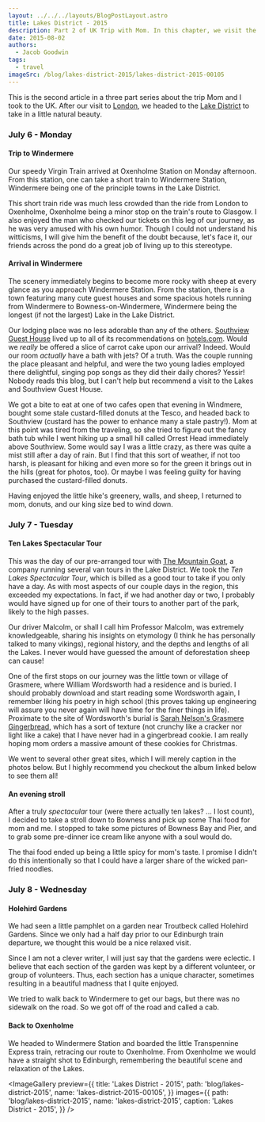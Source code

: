 ```yaml
---
layout: ../../../layouts/BlogPostLayout.astro
title: Lakes District - 2015
description: Part 2 of UK Trip with Mom. In this chapter, we visit the Lakes District.
date: 2015-08-02
authors:
  - Jacob Goodwin
tags:
  - travel
imageSrc: /blog/lakes-district-2015/lakes-district-2015-00105
---
```



This is the second article in a three part series about the trip Mom and I took to the UK. After our visit to [London](http://jacobsngoodwin.com/london-2015/), we headed to the [Lake District](https://en.wikipedia.org/wiki/Lake_District) to take in a little natural beauty.

### July 6 - Monday

#### Trip to Windermere

Our speedy Virgin Train arrived at Oxenholme Station on Monday afternoon. From this station, one can take a short train to Windermere Station, Windermere being one of the principle towns in the Lake District.

This short train ride was much less crowded than the ride from London to Oxenholme, Oxenholme being a minor stop on the train's route to Glasgow. I also enjoyed the man who checked our tickets on this leg of our journey, as he was very amused with his own humor. Though I could not understand his witticisms, I will give him the benefit of the doubt because, let's face it, our friends across the pond do a great job of living up to this stereotype.

#### Arrival in Windermere

The scenery immediately begins to become more rocky with sheep at every glance as you approach Windermere Station. From the station, there is a town featuring many cute guest houses and some spacious hotels running from Windermere to Bowness-on-Windermere, Windermere being the longest (if not the largest) Lake in the Lake District.

<BlogImage
  path="/blog/lakes-district-2015"
  name="lakes-district-2015-00002"
  caption="A5074 near Beech Street in Windermere"
/>

Our lodging place was no less adorable than any of the others. [Southview Guest House](http://www.southviewwindermere.co.uk/) lived up to all of its recommendations on [hotels.com](http://www.hotels.com). Would we _really_ be offered a slice of carrot cake upon our arrival? Indeed. Would our room _actually_ have a bath with jets? Of a truth. Was the couple running the place pleasant and helpful, and were the two young ladies employed there delightful, singing pop songs as they did their daily chores? Yessir! Nobody reads this blog, but I can't help but recommend a visit to the Lakes and Southview Guest House.

<BlogImage
  path="/blog/lakes-district-2015"
  name="lakes-district-2015-00005"
  caption="The extremely pleasant Southview Guest House near the Windermere Station"
/>

We got a bite to eat at one of two cafes open that evening in Windmere, bought some stale custard-filled donuts at the Tesco, and headed back to Southview (custard has the power to enhance many a stale pastry!). Mom at this point was tired from the traveling, so she tried to figure out the fancy bath tub while I went hiking up a small hill called Orrest Head immediately above Southview. Some would say I was a little crazy, as there was quite a mist still after a day of rain. But I find that this sort of weather, if not too harsh, is pleasant for hiking and even more so for the green it brings out in the hills (great for photos, too). Or maybe I was feeling guilty for having purchased the custard-filled donuts.

<BlogImage
  path="/blog/lakes-district-2015"
  name="lakes-district-2015-00017"
  caption="The view from Orrest Head"
/>

Having enjoyed the little hike's greenery, walls, and sheep, I returned to mom, donuts, and our king size bed to wind down.

### July 7 - Tuesday

#### Ten Lakes Spectacular Tour

This was the day of our pre-arranged tour with [The Mountain Goat](https://www.mountain-goat.co.uk/), a company running several van tours in the Lake District. We took the _Ten Lakes Spectacular Tour_, which is billed as a good tour to take if you only have a day. As with most aspects of our couple days in the region, this exceeded my expectations. In fact, if we had another day or two, I probably would have signed up for one of their tours to another part of the park, likely to the high passes.

Our driver Malcolm, or shall I call him Professor Malcolm, was extremely knowledgeable, sharing his insights on etymology (I think he has personally talked to many vikings), regional history, and the depths and lengths of all the Lakes. I never would have guessed the amount of deforestation sheep can cause!

One of the first stops on our journey was the little town or village of Grasmere, where William Wordsworth had a residence and is buried. I should probably download and start reading some Wordsworth again, I remember liking his poetry in high school (this proves taking up engineering will assure you never again will have time for the finer things in life). Proximate to the site of Wordsworth's burial is [Sarah Nelson's Grasmere Gingerbread](https://www.grasmeregingerbread.co.uk/), which has a sort of texture (not crunchy like a cracker nor light like a cake) that I have never had in a gingerbread cookie. I am really hoping mom orders a massive amount of these cookies for Christmas.

<BlogImage
  path="/blog/lakes-district-2015"
  name="lakes-district-2015-00037"
  caption="The tombstone of William Wordsworth"
/>

We went to several other great sites, which I will merely caption in the photos below. But I highly recommend you checkout the album linked below to see them all!

<BlogImage
  path="/blog/lakes-district-2015"
  name="lakes-district-2015-00052"
  caption="Surprise View, overlooking Derwent Water"
/>

<BlogImage
  path="/blog/lakes-district-2015"
  name="lakes-district-2015-00058"
  caption="The view from Honister Pass and Slate Mine, looking towards Buttermere"
/>

<BlogImage
  path="/blog/lakes-district-2015"
  name="lakes-district-2015-00077"
  caption="Falls between Buttermere and Keswick"
/>

<BlogImage
  path="/blog/lakes-district-2015"
  name="lakes-district-2015-00082"
  caption="Keswick, where we stopped for lunch"
/>

<BlogImage
  path="/blog/lakes-district-2015"
  name="lakes-district-2015-00087"
  caption="Castlerigg Stone Circle"
/>

<BlogImage
  path="/blog/lakes-district-2015"
  name="lakes-district-2015-00110"
  caption="Ullswater cruise"
/>

#### An evening stroll

After a truly _spectacular_ tour (were there actually ten lakes? ... I lost count), I decided to take a stroll down to Bowness and pick up some Thai food for mom and me. I stopped to take some pictures of Bowness Bay and Pier, and to grab some pre-dinner ice cream like anyone with a soul would do.

The thai food ended up being a little spicy for mom's taste. I promise I didn't do this intentionally so that I could have a larger share of the wicked pan-fried noodles.

<BlogImage
  path="/blog/lakes-district-2015"
  name="lakes-district-2015-00121"
  caption="Bowness Bay"
/>

### July 8 - Wednesday

#### Holehird Gardens

We had seen a little pamphlet on a garden near Troutbeck called Holehird Gardens. Since we only had a half day prior to our Edinburgh train departure, we thought this would be a nice relaxed visit.

Since I am not a clever writer, I will just say that the gardens were eclectic. I believe that each section of the garden was kept by a different volunteer, or group of volunteers. Thus, each section has a unique character, sometimes resulting in a beautiful madness that I quite enjoyed.

We tried to walk back to Windermere to get our bags, but there was no sidewalk on the road. So we got off of the road and called a cab.

<BlogImage
  path="/blog/lakes-district-2015"
  name="lakes-district-2015-00129"
  caption="The first of my two favorite sections of Holehird Gardens"
/>

<BlogImage
  path="/blog/lakes-district-2015"
  name="lakes-district-2015-00140"
  caption="The second of my two favorite sections of Holehird Gardens"
/>

#### Back to Oxenholme

We headed to Windermere Station and boarded the little Transpennine Express train, retracing our route to Oxenholme. From Oxenholme we would have a straight shot to Edinburgh, remembering the beautiful scene and relaxation of the Lakes.

<ImageGallery
  preview={{
    title: 'Lakes District - 2015',
    path: 'blog/lakes-district-2015',
    name: 'lakes-district-2015-00105',
  }}
  images={{
    path: 'blog/lakes-district-2015',
    name: 'lakes-district-2015',
    caption: 'Lakes District - 2015',
  }}
/>
